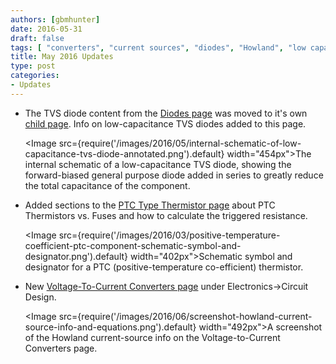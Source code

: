 ```yaml
---
authors: [gbmhunter]
date: 2016-05-31
draft: false
tags: [ "converters", "current sources", "diodes", "Howland", "low capacitance", "PTC", "resistances", "thermistors", "triggered resistances", "TVS", "voltage-to-current" ]
title: May 2016 Updates
type: post
categories:
- Updates
---
```


* The TVS diode content from the [Diodes page](/electronics/components/diodes) was moved to it's own [child page](/electronics/components/diodes/tvs-diodes). Info on low-capacitance TVS diodes added to this page.  

    <Image src={require('/images/2016/05/internal-schematic-of-low-capacitance-tvs-diode-annotated.png').default} width="454px">The internal schematic of a low-capacitance TVS diode, showing the forward-biased general purpose diode added in series to greatly reduce the total capacitance of the component.</Image>  

* Added sections to the [PTC Type Thermistor page](/electronics/components/ptc-resettable-fuses/) about PTC Thermistors vs. Fuses and how to calculate the triggered resistance.

    <Image src={require('/images/2016/03/positive-temperature-coefficient-ptc-component-schematic-symbol-and-designator.png').default} width="402px">Schematic symbol and designator for a PTC (positive-temperature co-efficient) thermistor.</Image>  

* New [Voltage-To-Current Converters page](/electronics/circuit-design/voltage-to-current-converters) under Electronics->Circuit Design.  

    <Image src={require('/images/2016/06/screenshot-howland-current-source-info-and-equations.png').default} width="492px">A screenshot of the Howland current-source info on the Voltage-to-Current Converters page.</Image>
